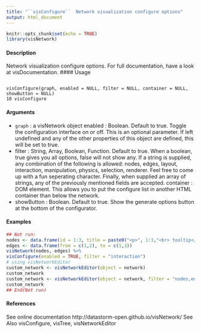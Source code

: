```yaml
---
title: "``visConfigure``  Network visualization configure options"
output: html_document
---
```


```r
knitr::opts_chunk$set(echo = TRUE)
library(visNetwork)
```


#### Description
Network visualization configure options. For full documentation, have a look at visDocumentation.
#### Usage
<pre><code>
visConfigure(graph, enabled = NULL, filter = NULL, container = NULL,
showButton = NULL)
10 visConfigure
</code></pre>
#### Arguments
* ``graph`` : a visNetwork object
enabled : Boolean. Default to true. Toggle the configuration interface on or off. This is
an optional parameter. If left undefined and any of the other properties of this
object are defined, this will be set to true.
* filter : String, Array, Boolean, Function. Default to true. When a boolean, true gives you all options, false will not show any. If a string is supplied, any combination
of the following is allowed: nodes, edges, layout, interaction, manipulation,
physics, selection, renderer. Feel free to come up with a fun seperating character.
Finally, when supplied an array of strings, any of the previously mentioned fields are accepted.
container : DOM element. This allows you to put the configure list in another HTML
container than below the network.
* showButton : Boolean. Default to true. Show the generate options button at the bottom of the configurator.


#### Examples
```r
## Not run:
nodes <- data.frame(id = 1:3, title = paste0("<p>", 1:3,"<br> tooltip</p>"))
edges <- data.frame(from = c(1,2), to = c(1,3))
visNetwork(nodes, edges) %>%
visConfigure(enabled = TRUE, filter = "interaction")
# using visNetworkEditor
custom_network <- visNetworkEditor(object = network)
custom_network
custom_network <- visNetworkEditor(object = network, filter = "nodes,edges")
custom_network
## End(Not run)
```

#### References
See online documentation http://datastorm-open.github.io/visNetwork/
See Also
visConfigure, visTree, visNetworkEditor
